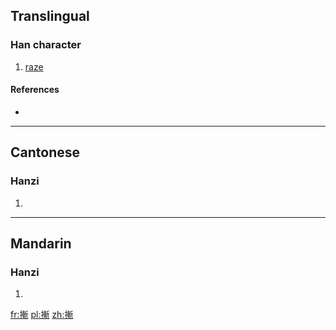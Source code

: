 ==Translingual==

===Han character===
{{Han char|rn=64|rad=手|as=11|sn=14|four=5202<sub>1</sub>|canj=手十十中 (QJJL)|ids=⿰[[扌]][[斬]]}}

# [[raze]]

====References====
* {{Han ref|kx=0451.230|dkj=12637|dj=0802.010|hdz=31942.090|uh=6472|ud=25714|bh=E1DF|bd=57823}}

----

==Cantonese==

===Hanzi===
{{yue-hanzi|jyut=[[saam3]]|y=saam3}}

# {{defn|lang=yue|sort=手11}}

----

==Mandarin==

===Hanzi===
{{cmn-hanzi|pin=[[chàn]] ([[chan4]])|wg=ch'an<sup>4</sup>}}

# {{defn|lang=cmn|sort=手11}}

[[fr:摲]]
[[pl:摲]]
[[zh:摲]]